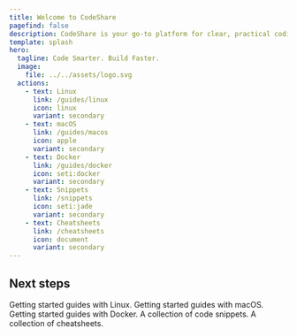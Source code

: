 ```yaml
---
title: Welcome to CodeShare
pagefind: false
description: CodeShare is your go-to platform for clear, practical coding guides and reusable code snippets.
template: splash
hero:
  tagline: Code Smarter. Build Faster.
  image:
    file: ../../assets/logo.svg
  actions:
    - text: Linux
      link: /guides/linux
      icon: linux
      variant: secondary
    - text: macOS
      link: /guides/macos
      icon: apple
      variant: secondary
    - text: Docker
      link: /guides/docker
      icon: seti:docker
      variant: secondary
    - text: Snippets
      link: /snippets
      icon: seti:jade
      variant: secondary
    - text: Cheatsheets
      link: /cheatsheets
      icon: document
      variant: secondary
---
```



## Next steps

<CardGrid stagger>
  <Card title="Linux" icon="linux">
    Getting started guides with Linux.
  </Card>
  <Card title="macOS" icon="apple">
    Getting started guides with macOS.
  </Card>
  <Card title="Docker" icon="seti:docker">
    Getting started guides with Docker.
  </Card>
  <Card title="Snippets" icon="seti:jade">
    A collection of code snippets.
  </Card>
  <Card title="Cheatsheets" icon="document">
    A collection of cheatsheets.
  </Card>
</CardGrid>
